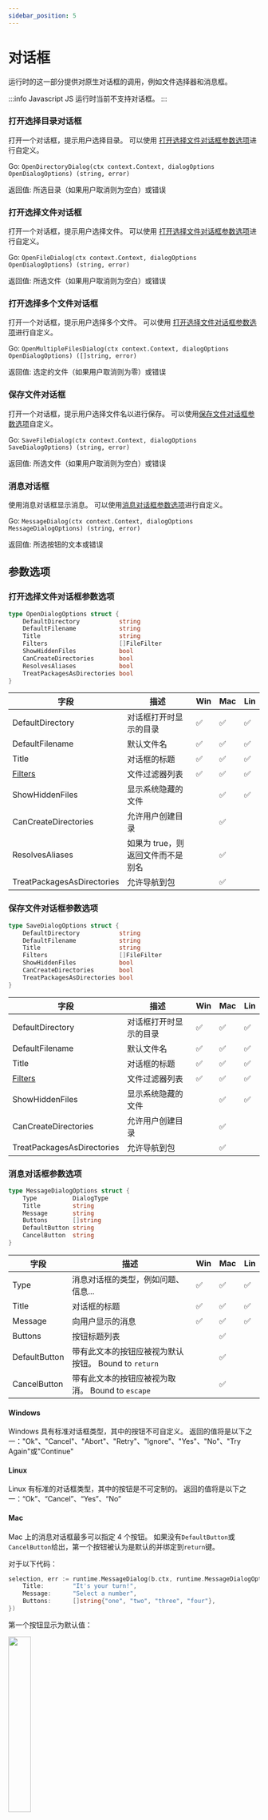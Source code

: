 ```yaml
---
sidebar_position: 5
---
```


# 对话框

运行时的这一部分提供对原生对话框的调用，例如文件选择器和消息框。

:::info Javascript
JS 运行时当前不支持对话框。
:::

### 打开选择目录对话框

打开一个对话框，提示用户选择目录。 可以使用 [打开选择文件对话框参数选项](#打开选择文件对话框参数选项)进行自定义。

Go: `OpenDirectoryDialog(ctx context.Context, dialogOptions OpenDialogOptions) (string, error)`

返回值: 所选目录（如果用户取消则为空白）或错误

### 打开选择文件对话框

打开一个对话框，提示用户选择文件。 可以使用 [打开选择文件对话框参数选项](#打开选择文件对话框参数选项)进行自定义。

Go: `OpenFileDialog(ctx context.Context, dialogOptions OpenDialogOptions) (string, error)`

返回值: 所选文件（如果用户取消则为空白）或错误

### 打开选择多个文件对话框

打开一个对话框，提示用户选择多个文件。 可以使用 [打开选择文件对话框参数选项](#打开选择文件对话框参数选项)进行自定义。

Go: `OpenMultipleFilesDialog(ctx context.Context, dialogOptions OpenDialogOptions) ([]string, error)`

返回值: 选定的文件（如果用户取消则为零）或错误

### 保存文件对话框

打开一个对话框，提示用户选择文件名以进行保存。 可以使用[保存文件对话框参数选项](#保存文件对话框参数选项)自定义。

Go: `SaveFileDialog(ctx context.Context, dialogOptions SaveDialogOptions) (string, error)`

返回值: 所选文件（如果用户取消则为空白）或错误

### 消息对话框

使用消息对话框显示消息。 可以使用[消息对话框参数选项](#消息对话框参数选项)进行自定义。

Go: `MessageDialog(ctx context.Context, dialogOptions MessageDialogOptions) (string, error)`

返回值: 所选按钮的文本或错误

## 参数选项

### 打开选择文件对话框参数选项

```go
type OpenDialogOptions struct {
    DefaultDirectory           string
    DefaultFilename            string
    Title                      string
    Filters                    []FileFilter
    ShowHiddenFiles            bool
    CanCreateDirectories       bool
    ResolvesAliases            bool
    TreatPackagesAsDirectories bool
}
```

| 字段                         | 描述                  | Win | Mac | Lin |
| -------------------------- | ------------------- | --- | --- | --- |
| DefaultDirectory           | 对话框打开时显示的目录         | ✅   | ✅   | ✅   |
| DefaultFilename            | 默认文件名               | ✅   | ✅   | ✅   |
| Title                      | 对话框的标题              | ✅   | ✅   | ✅   |
| [Filters](#filefilter)     | 文件过滤器列表             | ✅   | ✅   | ✅   |
| ShowHiddenFiles            | 显示系统隐藏的文件           |     | ✅   | ✅   |
| CanCreateDirectories       | 允许用户创建目录            |     | ✅   |     |
| ResolvesAliases            | 如果为 true，则返回文件而不是别名 |     | ✅   |     |
| TreatPackagesAsDirectories | 允许导航到包              |     | ✅   |     |

### 保存文件对话框参数选项

```go
type SaveDialogOptions struct {
    DefaultDirectory           string
    DefaultFilename            string
    Title                      string
    Filters                    []FileFilter
    ShowHiddenFiles            bool
    CanCreateDirectories       bool
    TreatPackagesAsDirectories bool
}
```

| 字段                         | 描述          | Win | Mac | Lin |
| -------------------------- | ----------- | --- | --- | --- |
| DefaultDirectory           | 对话框打开时显示的目录 | ✅   | ✅   | ✅   |
| DefaultFilename            | 默认文件名       | ✅   | ✅   | ✅   |
| Title                      | 对话框的标题      | ✅   | ✅   | ✅   |
| [Filters](#filefilter)     | 文件过滤器列表     | ✅   | ✅   | ✅   |
| ShowHiddenFiles            | 显示系统隐藏的文件   |     | ✅   | ✅   |
| CanCreateDirectories       | 允许用户创建目录    |     | ✅   |     |
| TreatPackagesAsDirectories | 允许导航到包      |     | ✅   |     |

### 消息对话框参数选项

```go
type MessageDialogOptions struct {
    Type          DialogType
    Title         string
    Message       string
    Buttons       []string
    DefaultButton string
    CancelButton  string
}
```

| 字段            | 描述                                  | Win | Mac | Lin |
| ------------- | ----------------------------------- | --- | --- | --- |
| Type          | 消息对话框的类型，例如问题、信息...                 | ✅   | ✅   | ✅   |
| Title         | 对话框的标题                              | ✅   | ✅   | ✅   |
| Message       | 向用户显示的消息                            | ✅   | ✅   | ✅   |
| Buttons       | 按钮标题列表                              |     | ✅   |     |
| DefaultButton | 带有此文本的按钮应被视为默认按钮。 Bound to `return` |     | ✅   |     |
| CancelButton  | 带有此文本的按钮应被视为取消。 Bound to `escape`   |     | ✅   |     |

#### Windows

Windows 具有标准对话框类型，其中的按钮不可自定义。 返回的值将是以下之一："Ok"、"Cancel"、"Abort"、"Retry"、"Ignore"、"Yes"、"No"、"Try Again"或"Continue"

#### Linux

Linux 有标准的对话框类型，其中的按钮是不可定制的。 返回的值将是以下之一：“Ok”、“Cancel”、“Yes”、“No”

#### Mac

Mac 上的消息对话框最多可以指定 4 个按钮。 如果没有`DefaultButton`或`CancelButton`给出，第一个按钮被认为是默认的并绑定到`return`键。

对于以下代码：

```go
selection, err := runtime.MessageDialog(b.ctx, runtime.MessageDialogOptions{
    Title:        "It's your turn!",
    Message:      "Select a number",
    Buttons:      []string{"one", "two", "three", "four"},
})
```

第一个按钮显示为默认值：

<div class="text--center">
  <img
    src="/img/runtime/dialog_no_defaults.png"
    width="30%"
    class="screenshot"
  />
</div>

<br />

如果我们指定`DefaultButton`为“two”：

```go
selection, err := runtime.MessageDialog(b.ctx, runtime.MessageDialogOptions{
    Title:         "It's your turn!",
    Message:       "Select a number",
    Buttons:       []string{"one", "two", "three", "four"},
    DefaultButton: "two",
})
```

第二个按钮显示为默认值。 当 `return` 被按下时，则返回数值“two”。

<div class="text--center">
  <img
    src="/img/runtime/dialog_default_button.png"
    width="30%"
    class="screenshot"
  />
</div>

<br />

如果我们现在指定`CancelButton`为“three”：

```go
selection, err := runtime.MessageDialog(b.ctx, runtime.MessageDialogOptions{
    Title:         "It's your turn!",
    Message:       "Select a number",
    Buttons:       []string{"one", "two", "three", "four"},
    DefaultButton: "two",
    CancelButton:  "three",
})
```

带有“three”的按钮显示在对话框的底部。 当`escape`被按下时，则返回值“three”：

<div class="text--center">
  <img
    src="/img/runtime/dialog_default_cancel.png"
    width="30%"
    class="screenshot"
  />
</div>

<br />
<br />
<br />

#### 对话框类型

```go
const (
        InfoDialog     DialogType = "info"
        WarningDialog  DialogType = "warning"
        ErrorDialog    DialogType = "error"
        QuestionDialog DialogType = "question"
     )
```

### 文件过滤

```go
type FileFilter struct {
    DisplayName string // Filter information EG: "Image Files (*.jpg, *.png)"
    Pattern     string // semi-colon separated list of extensions, EG: "*.jpg;*.png"
}
```

#### Windows

Windows 允许您在对话框中使用多个文件过滤器。 每个 FileFilter 将在对话框中显示为一个单独的条目：

<div class="text--center">
  <img
    src="/img/runtime/dialog_win_filters.png"
    width="50%"
    class="screenshot"
  />
</div>

<br />
<br />
<br />

#### Linux

Linux 允许您在对话框中使用多个文件过滤器。 每个 FileFilter 将在对话框中显示为一个单独的条目：

<div class="text--center">
  <img
    src="/img/runtime/dialog_lin_filters.png"
    width="50%"
    class="screenshot"
  />
</div>

<br />
<br />
<br />

#### Mac

Mac 对话框只有一组模式来过滤文件的概念。 如果提供了多个 FileFilters，Wails 将使用所有定义的模式。

示例：

```go
    selection, err := runtime.OpenFileDialog(b.ctx, runtime.OpenDialogOptions{
        Title: "Select File",
        Filters: []runtime.FileFilter{
            {
                DisplayName: "Images (*.png;*.jpg)",
                Pattern:     "*.png;*.jpg",
            }, {
                DisplayName: "Videos (*.mov;*.mp4)",
                Pattern:     "*.mov;*.mp4",
            },
        },
    })
```

这将导致使用`*.png,*.jpg,*.mov,*.mp4`作为过滤器打开文件对话框。
